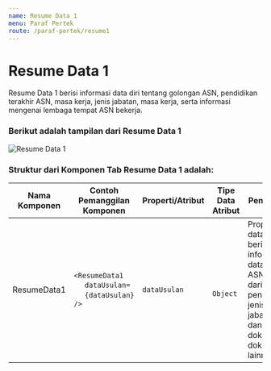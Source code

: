 ```yaml
---
name: Resume Data 1
menu: Paraf Pertek
route: /paraf-pertek/resume1
---
```


# Resume Data 1

Resume Data 1 berisi informasi data diri tentang golongan ASN,
pendidikan terakhir ASN, masa kerja,
jenis jabatan, masa kerja, serta informasi mengenai lembaga tempat ASN
bekerja.

### Berikut adalah tampilan dari Resume Data 1

![Resume Data 1](../../src/img/paraf-pertek/StepOnePP_ResumeData1.png)

### Struktur dari Komponen Tab Resume Data 1 adalah:

| Nama Komponen | Contoh Pemanggilan <br/> Komponen                                                                                              | Properti/Atribut | Tipe Data <br/> Atribut | Penjelasan                                                                                                                        |
| ------------- | ------------------------------------------------------------------------------------------------------------------------------ | ---------------- | ----------------------- | -------------------------------------------------------------------------------------------------------------                     |
| ResumeData1   | `<ResumeData1` <br/> &nbsp;&nbsp;&nbsp;&nbsp;&nbsp;`dataUsulan=` <br/> &nbsp;&nbsp;&nbsp;&nbsp;&nbsp;`{dataUsulan}` <br/> `/>` | `dataUsulan`     | ` Object`               | Properti dataUsulan berisi informasi <br/> data diri ASN muali dari pendidikan, jenis jabatan, <br/> dan dokumen-dokumen lainnya  |


